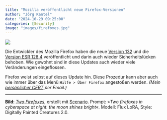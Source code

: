 ```yaml
---
title: "Mozilla veröffentlicht neue Firefox-Versionen"
author: "Jörg Kantel"
date: "2024-10-29 09:25:00"
categories: [Security]
image: "images/firefoxes.jpg"
---
```


[![](images/firefoxes-b.jpg)](https://www.flickr.com/photos/schockwellenreiter/54053976227/)

Die Entwickler des Mozilla Firefox haben die neue [Version 132](https://www.mozilla.org/en-US/firefox/132.0/releasenotes/) und die [Version ESR 128.4](https://www.mozilla.org/en-US/firefox/128.4.0/releasenotes/) veröffentlicht und darin auch wieder Sicherheitslücken behoben. Wie gewohnt sind in diese Updates auch wieder viele Veränderungen eingeflossen.

Firefox weist selbst auf dieses Update hin. Diese Prozedur kann aber auch wie immer über das Menü `Hilfe > Über Firefox` angestoßen werden. *(Mein [persönlicher CERT](https://wwwuser.gwdguser.de/~mreiman1/) per Email.)*

---

**Bild**: *[Two Firefoxes](https://www.flickr.com/photos/schockwellenreiter/54053976227/)*, erstellt mit [Scenario](http://cognitiones.kantel-chaos-team.de/technikgeschichte/rechnerundnetze/scenario.html). Prompt: »*Two firefoxes in cyberspace at night. the moon shines bright*«. Modell: Flux LoRA, Style: Digitally Painted Creatures 2.0.